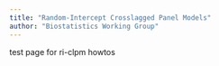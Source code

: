 ```yaml
---
title: "Random-Intercept Crosslagged Panel Models"
author: "Biostatistics Working Group"
---
```


test page for ri-clpm howtos